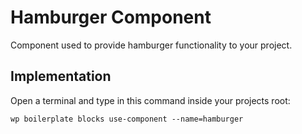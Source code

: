 
<Meta of={ComponentData} name='About' />

# Hamburger Component

Component used to provide hamburger functionality to your project.

## Implementation

Open a terminal and type in this command inside your projects root:

```shell
wp boilerplate blocks use-component --name=hamburger
```
